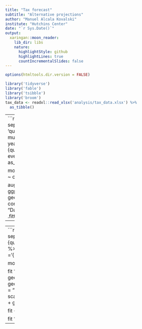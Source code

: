 ```yaml
---
title: "Tax forecast"
subtitle: "Alternative projections"
author: "Manuel Alcala Kovalski"
institute: "Hutchins Center"
date: "`r Sys.Date()`"
output:
  xaringan::moon_reader:
    lib_dir: libs
    nature:
      highlightStyle: github
      highlightLines: true
      countIncrementalSlides: false
---
```



```r
options(htmltools.dir.version = FALSE)
```

```r
library('tidyverse')
library('fable')
library('tsibble')
library('broom')
tax_data <- readxl::read_xlsx('analysis/tax_data.xlsx') %>% 
  as_tibble()
```

---
```r
fit <- tax_data %>%  
  separate(date, into = c('year', 'quarter'), sep = ' - ') %>% 
  mutate(date = yearquarter(glue::glue('{year} {quarter}')), .before = everything()) %>% 
  as_tsibble(index = date) %>% 
  
  
  model(TSLM(corporate_income ~ corporate_profits)) 
  
augment(fit) %>% 
   ggplot(aes(x = date)) +
  geom_line(aes(y = corporate_income, colour = "Data")) +
  geom_line(aes(y = .fitted, colour = "Fitted")) 
```


---


---
```r
fit <- tax_data %>%  
  separate(date, into = c('year', 'quarter'), sep = ' - ') %>% 
  mutate(date = yearquarter(glue::glue('{year} {quarter}')), .before = everything()) %>% 
  as_tsibble(index = date) %>% 
  mutate(across(c(gdp, social_benefits),
                ~ q_g(.x),
                .names = '{.col}_growth')) %>% 
  
  
  model(TSLM(social_benefits_growth ~ trend())) 

  fit %>% 
augment(fit) %>% 
   ggplot(aes(x = date)) +
  geom_line(aes(y = social_benefits_growth, colour = "Data")) +
  geom_line(aes(y = .fitted, colour = "Fitted")) +
   labs(y = NULL,
    title = "Percentage change in social benefits"
  ) +
  scale_colour_manual(values=c(Data="black",Fitted="#D55E00")) +
  guides(colour = guide_legend(title = NULL))



fit <- forecast(fit)

fit %>% 
  autoplot(social_benefits_growth)
```

---